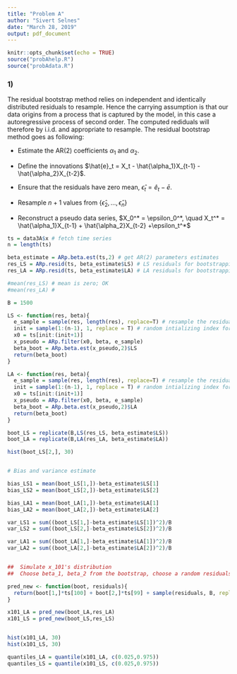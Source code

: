 ```yaml
---
title: "Problem A"
author: "Sivert Selnes"
date: "March 28, 2019"
output: pdf_document
---
```


```r
knitr::opts_chunk$set(echo = TRUE)
source("probAhelp.R")
source("probAdata.R")
```


### 1)
The residual bootstrap method relies on independent and identically distributed residuals to resample. Hence the carrying assumption is that our data origins from a process that is captured by the model, in this case a autoregressive process of second order. The computed rediduals will therefore by i.i.d. and appropriate to resample. The residual bootstrap method goes as following:

* Estimate the AR(2) coefficients $\alpha_1$ and $\alpha_2$.

* Define the innovations $\hat{e}_t = X_t - \hat{\alpha_1}X_{t-1} - \hat{\alpha_2}X_{t-2}$.

* Ensure that the residuals have zero mean, $\hat{\epsilon}_t = \hat{e}_t - \bar{e}$.

* Resample $n+1$ values from $\{\hat{\epsilon}_2, ..., \hat{\epsilon}_n \}$

* Reconstruct a pseudo data series, $X_0^* = \epsilon_0^*, \quad X_t^* = \hat{\alpha_1}X_{t-1} + \hat{\alpha_2}X_{t-2} +\epsilon_t^*$


```r
ts = data3A$x # fetch time series
n = length(ts)

beta_estimate = ARp.beta.est(ts,2) # get AR(2) parameters estimates
res_LS = ARp.resid(ts, beta_estimate$LS) # LS residuals for bootstrapping
res_LA = ARp.resid(ts, beta_estimate$LA) # LA residuals for bootstrapping

#mean(res_LS) # mean is zero; OK
#mean(res_LA) # 

B = 1500

LS <- function(res, beta){
  e_sample = sample(res, length(res), replace=T) # resample the residuals
  init = sample(1:(n-1), 1, replace = T) # random intializing index for filtering
  x0 = ts[init:(init+1)]
  x_pseudo = ARp.filter(x0, beta, e_sample)
  beta_boot = ARp.beta.est(x_pseudo,2)$LS
  return(beta_boot)
}

LA <- function(res, beta){
  e_sample = sample(res, length(res), replace=T) # resample the residuals
  init = sample(1:(n-1), 1, replace = T) # random intializing index for filtering
  x0 = ts[init:(init+1)]
  x_pseudo = ARp.filter(x0, beta, e_sample)
  beta_boot = ARp.beta.est(x_pseudo,2)$LA
  return(beta_boot)
}

boot_LS = replicate(B,LS(res_LS, beta_estimate$LS))
boot_LA = replicate(B,LA(res_LA, beta_estimate$LA))

hist(boot_LS[2,], 30)


# Bias and variance estimate

bias_LS1 = mean(boot_LS[1,])-beta_estimate$LS[1]
bias_LS2 = mean(boot_LS[2,])-beta_estimate$LS[2]

bias_LA1 = mean(boot_LA[1,])-beta_estimate$LA[1]
bias_LA2 = mean(boot_LA[2,])-beta_estimate$LA[2]

var_LS1 = sum((boot_LS[1,]-beta_estimate$LS[1])^2)/B
var_LS2 = sum((boot_LS[2,]-beta_estimate$LS[2])^2)/B

var_LA1 = sum((boot_LA[1,]-beta_estimate$LA[1])^2)/B
var_LA2 = sum((boot_LA[2,]-beta_estimate$LA[2])^2)/B


##  Simulate x_101's distribution
##  Choose beta_1, beta_2 from the bootstrap, choose a random residuals from the original 98 residuals.

pred_new <- function(boot, residuals){
  return(boot[1,]*ts[100] + boot[2,]*ts[99] + sample(residuals, B, replace=T))
}

x101_LA = pred_new(boot_LA,res_LA)
x101_LS = pred_new(boot_LS,res_LS)


hist(x101_LA, 30)
hist(x101_LS, 30)

quantiles_LA = quantile(x101_LA, c(0.025,0.975))
quantiles_LS = quantile(x101_LS, c(0.025,0.975))
```

















